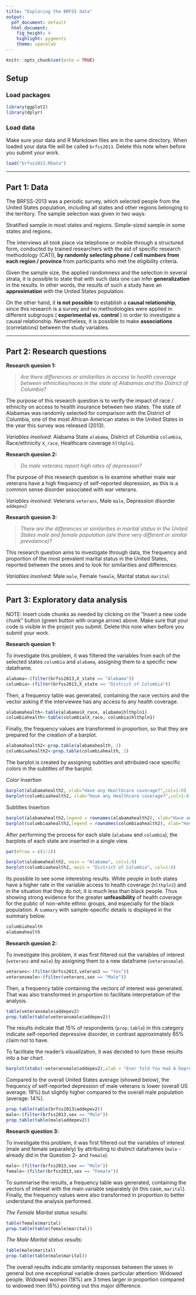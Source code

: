 ---
title: "Exploring the BRFSS data"
output:
  pdf_document: default
  html_document:
    fig_height: 4
    highlight: pygments
    theme: spacelab
---

```{r setup, include=FALSE}
knitr::opts_chunk$set(echo = TRUE)
```

## Setup

### Load packages

```{r load-packages, message = FALSE}
library(ggplot2)
library(dplyr)
```

### Load data

Make sure your data and R Markdown files are in the same directory. When loaded
your data file will be called `brfss2013`. Delete this note when before you submit 
your work. 

```{r load-data}
load("brfss2013.RData")
```



* * *

## Part 1: Data

The BRFSS-2013 was a periodic survey, which selected people from the United States population, including all states and other regions belonging to the territory.
The sample selection was given in two ways:

Stratified sample in most states and regions.
Simple-sized sample in some states and regions.

The interviews all took place via telephone or mobile through a structured form, conducted by trained researchers with the aid of specific research methodology (CATI), __by randomly selecting phone / cell numbers from each region / province__ from participants who met the eligibility criteria.

Given the sample size, the applied randomness and the selection in several strata, it is possible to state that with such data one can infer __generalization__ in the results. In other words, the results of such a study have an __approximation__ with the United States population.

On the other hand, it __is not possible__ to establish a __causal relationship__, since this research is a survey and no methodologies were applied in different subgroups ( __experimental vs. control__ ) in order to investigate a causal relationship. Nevertheless, it is possible to make __associations__ (correlations) between the study variables.


* * *

## Part 2: Research questions

**Research quesion 1:**


>_Are there differences or similarities in access to health coverage between ethnicities/races in the state of Alabamas and the District of Columbia?_

The purpose of this research question is to verify the impact of race / ethnicity on access to health insurance between two states. The state of Alabamas was randomly selected for comparison with the District of Columbia, one of the most African American states in the United States in the year this survey was released (2013).

_Variables involved_: Alabama State `alabama`, District of Columbia `columbia`, Race/ethnicity `X_race`, Healthcare coverage `hlthpln1`.



**Research quesion 2:**


>_Do male veterans report high rates of depression?_

The purpose of this research question is to examine whether male war veterans have a high frequency of self-reported depression, as this is a common sense disorder associated with war veterans.

_Variables involved_: Veterans `veterans`, Male `male`, Depression disorder `addepev2`


**Research quesion 3:**


>_There are the differences or similarities in marital status in the United States male and female population (are there very different or similar prevalence)?_

This research question aims to investigate through data, the frequency and proportion of the most prevalent marital status in the United States, reported between the sexes and to look for similarities and differences.

_Variables involved_: Male `male`, Female `female`, Marital status `marital`


* * *

## Part 3: Exploratory data analysis

NOTE: Insert code chunks as needed by clicking on the "Insert a new code chunk" 
button (green button with orange arrow) above. Make sure that your code is visible
in the project you submit. Delete this note when before you submit your work.

**Research quesion 1:**

To investigate this problem, it was filtered the variables from each of the selected states `columbia` and `alabama`, assigning them to a specific new dataframe. 
```{r}
alabama<-(filter(brfss2013,X_state == "Alabama"))
columbia<-(filter(brfss2013,X_state == "District of Columbia"))
```
Then, a frequency table was generated, containing the race vectors and the vector asking if the interviewee has any access to any health coverage.  
```{r}
alabamahealth<-table(alabama$X_race, alabama$hlthpln1) 
columbiahealth<-table(columbia$X_race, columbia$hlthpln1)
```
Finally, the frequency values are transformed in proportion, so that they are prepared for the creation of a barplot. 
```{r}
alabamahealth2<-prop.table(alabamahealth, 2) 
columbiaahealth2<-prop.table(columbiahealth, 2)
```
The barplot is created by assigning subtitles and attributed race specific colors in the subtitles of the barplot.

Color Insertion 
```{r}
barplot(alabamahealth2, xlab="Have any Healthcare coverage?",col=1:8) 
barplot(columbiaahealth2, xlab="Have any Healthcare coverage?",col=1:8)

```

Subtitles Insertion
```{r}
barplot(alabamahealth2,legend = rownames(alabamahealth2), xlab="Have any Healthcare coverage?",col=1:8) 
barplot(columbiaahealth2,legend = rownames(columbiaahealth2), xlab="Have any Healthcare coverage?",col=1:8)
```

After performing the process for each state (`alabama` and `columbia`), the barplots of each state are inserted in a single view. 
```{r}
par(mfrow = c(1:2))

barplot(alabamahealth2, main = "Alabama", col=1:8) 
barplot(columbiaahealth2, main = "District of Columbia", col=1:8)

```

Its possible to see some interesting results. White people in both states have a higher rate in the variable access to health coverage (`hlthpln1`) and in the situation that they do not, it is much less than black people.
Thus showing strong evidence for the greater __unfeasibility__ of health coverage for the public of non-white ethnic groups, and especially for the black population. A `summary` with sample-specific details is displayed in the summary below.

```{r}
columbiahealth
alabamahealth
```



**Research quesion 2:**

To investigate this problem, it was first filtered out the variables of interest (`veterans` and `male`) by assigning them to a new dataframe (`veteransmale`). 
```{r}
veterans<-(filter(brfss2013,veteran3 == "Yes"))
veteransmale<-(filter(veterans,sex == "Male"))
```
Then, a frequency table containing the vectors of interest was generated. That was also transformed in proportion to facilitate interpretation of the analysis. 
```{r}
table(veteransmale$addepev2)
prop.table(table(veteransmale$addepev2))
```

The results indicate that 15% of respondents (`prop.table`) in this category indicate self-reported depressive disorder, in contrast approximately 85% claim not to have.

To facilitate the reader's visualization, it was decided to turn these results into a bar chart. 
```{r}
barplot(xtabs(~veteransmale$addepev2),xlab = "Ever Told You Had A Depressive Disorder?", ylab = "Frequency")
```

Compared to the overall United States average (showed below), the frequency of self-reported depression of male veterans is lower (overall US average: 19%) but slightly higher compared to the overall male population (average: 14%). 
```{r}
prop.table(table(brfss2013$addepev2))
male<-(filter(brfss2013,sex == "Male"))
prop.table(table(male$addepev2))
```



**Research question 3:**

To investigate this problem, it was first filtered out the variables of interest (male and female separately) by attributing to distinct dataframes (`male` - already did in the Question 2- and `female`). 
```{r}
male<-(filter(brfss2013,sex == "Male"))
female<-(filter(brfss2013,sex == "Female"))
```
To summarise the results, a frequency table was generated, containing the vectors of interest with the main variable separately (in this case, `marital`). Finally, the frequency values were also transformed in proportion to better understand the analysis performed. 

_The Female Marital status results:_
```{r}
table(female$marital)
prop.table(table(female$marital))
```

_The Male Marital status results:_
```{r}
table(male$marital)
prop.table(table(male$marital))
```

The overall results indicate similarity responses between the sexes in general but one exceptional variable draws particular attention: Widowed people.
Widowed women (18%) are 3 times larger in proportion compared to widowed men (6%) pointing out this major difference. 
